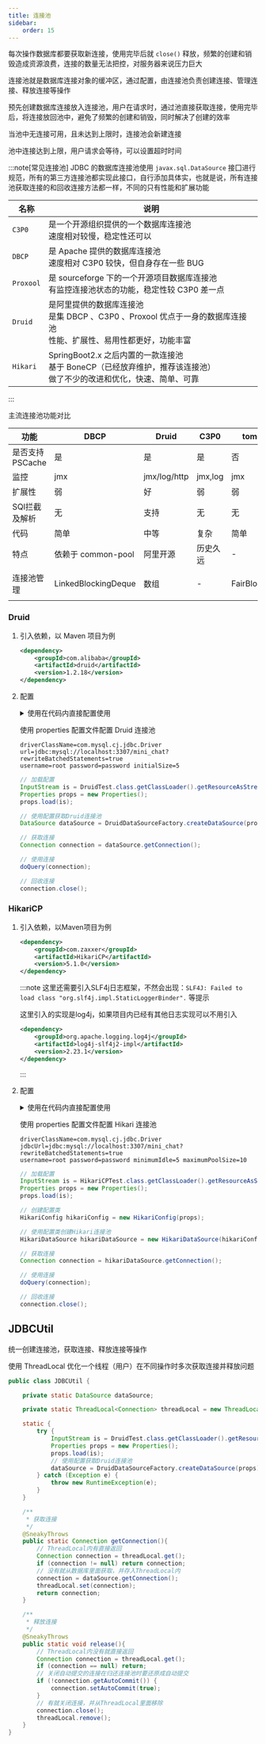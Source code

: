 ```yaml
---
title: 连接池
sidebar:
    order: 15
---
```



每次操作数据库都要获取新连接，使用完毕后就 `close()` 释放，频繁的创建和销毁造成资源浪费，连接的数量无法把控，对服务器来说压力巨大

连接池就是数据库连接对象的缓冲区，通过配置，由连接池负责创建连接、管理连接、释放连接等操作

预先创建数据库连接放入连接池，用户在请求时，通过池直接获取连接，使用完毕后，将连接放回池中，避免了频繁的创建和销毁，同时解决了创建的效率

当池中无连接可用，且未达到上限时，连接池会新建连接

池中连接达到上限，用户请求会等待，可以设置超时时间

:::note[常见连接池]
JDBC 的数据库连接池使用 `javax.sql.DataSource` 接囗进行规范，所有的第三方连接池都实现此接口，自行添加具体实，也就是说，所有连接池获取连接的和回收连接方法都一样，不同的只有性能和扩展功能

| 名称      | 说明                                                                                                                        |
| --------- | --------------------------------------------------------------------------------------------------------------------------- |
| `C3P0`    | 是一个开源组织提供的一个数据库连接池<br/>速度相对较慢，稳定性还可以                                                         |
| `DBCP`    | 是 Apache 提供的数据库连接池<br/>速度相对 C3P0 较快，但自身存在一些 BUG                                                     |
| `Proxool` | 是 sourceforge 下的一个开源项目数据库连接池<br/>有监控连接池状态的功能，稳定性较 C3P0 差一点                                |
| `Druid`   | 是阿里提供的数据库连接池<br/>是集 DBCP 、C3P0 、Proxool 优点于一身的数据库连接池<br/>性能、扩展性、易用性都更好，功能丰富   |
| `Hikari`  | SpringBoot2.x 之后内置的一款连接池<br/>基于 BoneCP（已经放弃维护，推荐该连接池）<br/>做了不少的改进和优化，快速、简单、可靠 |

:::

主流连接池功能对比

| 功能            | DBCP                | Druid        | C3P0     | tomcat-jdbc       | HikariCP                                |
| --------------- | ------------------- | ------------ | -------- | ----------------- | --------------------------------------- |
| 是否支持PSCache | 是                  | 是           | 是       | 否                | 否                                      |
| 监控            | jmx                 | jmx/log/http | jmx,log  | jmx               | jmx                                     |
| 扩展性          | 弱                  | 好           | 弱       | 弱                | 弱                                      |
| SQl拦截及解析   | 无                  | 支持         | 无       | 无                | 无                                      |
| 代码            | 简单                | 中等         | 复杂     | 简单              | 简单                                    |
| 特点            | 依赖于 common-pool  | 阿里开源     | 历史久远 | -                 | 优化力度大                              |
| 连接池管理      | LinkedBlockingDeque | 数组         | -        | FairBlockingQueue | ThreadLocal <br/>+ CopyOnWriteArrayList |

### Druid

<Steps>

1. 引入依赖，以 Maven 项目为例

    ```xml
    <dependency>
        <groupId>com.alibaba</groupId>
        <artifactId>druid</artifactId>
        <version>1.2.18</version>
    </dependency>
    ```

2. 配置

    <details>

    <summary>使用在代码内直接配置使用</summary>

    ```java
    // 获取连接信息

    // 创建Druid连接池对象
    DruidDataSource druidDataSource = new DruidDataSource();

    // 必填配置
    druidDataSource.setDriverClassName("com.mysql.cj.jdbc.Driver");
    druidDataSource.setUrl(url);
    druidDataSource.setUsername(username);
    druidDataSource.setPassword(password);

    // 非必填配置
    druidDataSource.setInitialSize(5); // 初始连接个数
    druidDataSource.setMaxActive(10); // 最大连接个数

    Connection connection = druidDataSource.getConnection();

    // 使用连接
    doQuery(connection);

    // 回收连接
    connection.close();
    ```

    </details>

    使用 properties 配置文件配置 Druid 连接池

    ```properties title="db.properties"
    driverClassName=com.mysql.cj.jdbc.Driver
    url=jdbc:mysql://localhost:3307/mini_chat?rewriteBatchedStatements=true
    username=root password=password initialSize=5
    ```

    ```java {2-4,7}
    // 加载配置
    InputStream is = DruidTest.class.getClassLoader().getResourceAsStream("db.properties");
    Properties props = new Properties();
    props.load(is);

    // 使用配置获取Druid连接池
    DataSource dataSource = DruidDataSourceFactory.createDataSource(props);

    // 获取连接
    Connection connection = dataSource.getConnection();

    // 使用连接
    doQuery(connection);

    // 回收连接
    connection.close();
    ```

</Steps>

### HikariCP

<Steps>

1. 引入依赖，以Maven项目为例

    ```xml
    <dependency>
        <groupId>com.zaxxer</groupId>
        <artifactId>HikariCP</artifactId>
        <version>5.1.0</version>
    </dependency>
    ```

    :::note
    这里还需要引入SLF4j日志框架，不然会出现：`SLF4J: Failed to load class "org.slf4j.impl.StaticLoggerBinder".` 等提示

    这里引入的实现是log4j，如果项目内已经有其他日志实现可以不用引入

    ```xml
    <dependency>
        <groupId>org.apache.logging.log4j</groupId>
        <artifactId>log4j-slf4j2-impl</artifactId>
        <version>2.23.1</version>
    </dependency>
    ```

    :::

2. 配置

    <details>

    <summary>使用在代码内直接配置使用</summary>

    ```java
    // 创建Hikari连接池对象
    HikariDataSource hikariDataSource = new HikariDataSource();

    // 必填配置
    hikariDataSource.setDriverClassName("com.mysql.cj.jdbc.Driver");
    hikariDataSource.setJdbcUrl(url);
    hikariDataSource.setUsername(username);
    hikariDataSource.setPassword(password);

    // 非必填配置
    hikariDataSource.setMinimumIdle(5); // 初始连接个数
    hikariDataSource.setMaximumPoolSize(10); // 最大连接个数

    Connection connection = hikariDataSource.getConnection();

    // 使用连接
    doQuery(connection);

    // 回收连接
    connection.close();
    ```

    </details>

    使用 properties 配置文件配置 Hikari 连接池

    ```properties title="db.properties"
    driverClassName=com.mysql.cj.jdbc.Driver
    jdbcUrl=jdbc:mysql://localhost:3307/mini_chat?rewriteBatchedStatements=true
    username=root password=password minimumIdle=5 maximumPoolSize=10
    ```

    ```java {2-4,7,10}
    // 加载配置
    InputStream is = HikariCPTest.class.getClassLoader().getResourceAsStream("hikari.properties");
    Properties props = new Properties();
    props.load(is);

    // 创建配置类
    HikariConfig hikariConfig = new HikariConfig(props);

    // 使用配置类创建Hikari连接池
    HikariDataSource hikariDataSource = new HikariDataSource(hikariConfig);

    // 获取连接
    Connection connection = hikariDataSource.getConnection();

    // 使用连接
    doQuery(connection);

    // 回收连接
    connection.close();
    ```

</Steps>

## JDBCUtil

统一创建连接池，获取连接、释放连接等操作

使用 ThreadLocal 优化一个线程（用户）在不同操作时多次获取连接并释放问题

```java
public class JDBCUtil {

    private static DataSource dataSource;

    private static ThreadLocal<Connection> threadLocal = new ThreadLocal<>();

    static {
        try {
            InputStream is = DruidTest.class.getClassLoader().getResourceAsStream("db.properties");
            Properties props = new Properties();
            props.load(is);
            // 使用配置获取Druid连接池
            dataSource = DruidDataSourceFactory.createDataSource(props);
        } catch (Exception e) {
            throw new RuntimeException(e);
        }
    }

    /**
     * 获取连接
     */
    @SneakyThrows
    public static Connection getConnection(){
        // ThreadLocal内有直接返回
        Connection connection = threadLocal.get();
        if (connection != null) return connection;
        // 没有就从数据库里面获取，并存入ThreadLocal内
        connection = dataSource.getConnection();
        threadLocal.set(connection);
        return connection;
    }

    /**
     * 释放连接
     */
    @SneakyThrows
    public static void release(){
        // ThreadLocal内没有就直接返回
        Connection connection = threadLocal.get();
        if (connection == null) return;
        // 关闭自动提交的连接在归还连接池时要还原成自动提交
        if (!connection.getAutoCommit()) {
            connection.setAutoCommit(true);
        }
        // 有就关闭连接，并从ThreadLocal里面移除
        connection.close();
        threadLocal.remove();
    }
}
```
